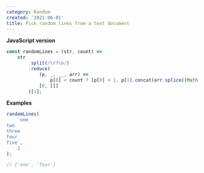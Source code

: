 ```yaml
---
category: Random
created: '2021-06-01'
title: Pick random lines from a text document
---
```


**JavaScript version**

```js randomLines.js
const randomLines = (str, count) =>
    str
        .split(/\r?\n/)
        .reduce(
            (p, _, __, arr) =>
                p[0] < count ? [p[0] + 1, p[1].concat(arr.splice((Math.random() * arr.length) | 0, 1))] : p,
            [0, []]
        )[1];
```

**Examples**

```js examples.js
randomLines(
    `one
two
three
four
five`,
    2
);

// ['one', 'four']
```
